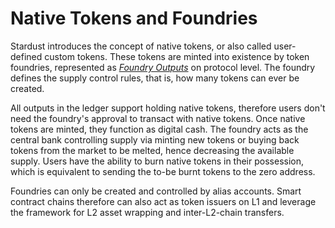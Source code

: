 # Native Tokens and Foundries

Stardust introduces the concept of native tokens, or also called user-defined custom tokens. These tokens are minted
into existence by token foundries, represented as
[_Foundry Outputs_](https://github.com/lzpap/tips/blob/master/tips/TIP-0018/tip-0018.md#foundry-output) on protocol
level. The foundry defines the supply control rules, that is, how many tokens can ever be created.

All outputs in the ledger support holding native tokens, therefore users don't need the foundry's approval to transact
with native tokens. Once native tokens are minted, they function as digital cash. The foundry acts as the central
bank controlling supply via minting new tokens or buying back tokens from the market to be melted, hence decreasing the
available supply. Users have the ability to burn native tokens in their possession, which is equivalent to sending
the to-be burnt tokens to the zero address.

Foundries can only be created and controlled by alias accounts. Smart contract chains therefore can also act as token
issuers on L1 and leverage the framework for L2 asset wrapping and inter-L2-chain transfers.

